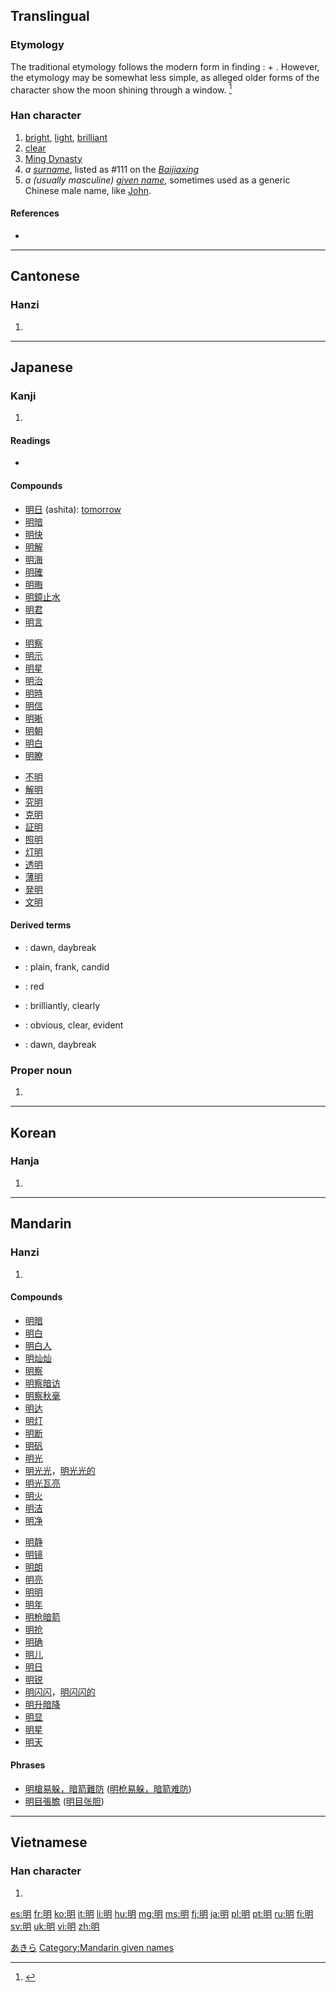 {{also|日月}}
==Translingual==

===Etymology===
The traditional etymology follows the modern form in finding {{liushu|ic}}: {{term|日||sun|sc=Hani}} + {{term|月||moon|sc=Hani}}. However, the etymology may be somewhat less simple, as alleged older forms of the character show the moon shining through a window. <!--([[朙]]?)--><ref>{{cite web
|title=Etymology: 明
|author=Richard Sears
|url=http://www.internationalscientific.org/CharacterASP/CharacterEtymology.aspx?characterInput=%E6%98%8E&submitButton1=Etymology
|accessdate=2008-06-15}}</ref>

===Han character===
{{Han char|rn=72|rad=日|as=04|sn=8|four=6702<sub>0</sub>|canj=日月 (AB)|ids=⿰[[日]][[月]]}}

# [[bright]], [[light]], [[brilliant]]
# [[clear]]
# [[w:Ming Dynasty|Ming Dynasty]]
# ''a [[surname]]'', listed as #111 on the ''[[:w:Baijiaxing|Baijiaxing]]''
# ''a (usually masculine) [[given name]]'', sometimes used as a generic Chinese male name, like [[John]].

====References====
<references/>
* {{Han ref|kx=0491.120|dkj=13805|dj=0852.180|hdz=21491.080|uh=660E|ud=26126|bh=A9FA|bd=43514}}

----

==Cantonese==

===Hanzi===
{{yue-hanzi|jyut=ming4|y=ming4}}

# {{defn|lang=yue|sort=日04}}

----

==Japanese==

===Kanji===
{{ja-kanji|grade=2|rs=日04}}

# {{defn|lang=ja|sort=日04}}

====Readings====
* {{ja-readings|kanon=[[めい]] (mei)|goon=[[みょう]] (myō)|toon=[[みん]] (min)|kun=[[あかるい]] ([[明るい]], akarui), [[あきらか]] ([[明らか]], akiraka), [[あける]] ([[明ける]], akeru), [[あかす]]　([[明かす, akasu]])}}

====Compounds====
{{top3}}
* [[明日]] (ashita): [[tomorrow]]
* [[明暗]]
* [[明快]]
* [[明解]]
* [[明海]]
* [[明確]]
* [[明晦]]
* [[明鏡止水]]
* [[明君]]
* [[明言]]
{{mid3}}
* [[明察]]
* [[明示]]
* [[明星]]
* [[明治]]
* [[明時]]
* [[明信]]
* [[明晰]]
* [[明朝]]
* [[明白]]
* [[明瞭]]
{{mid3}}
* [[不明]]
* [[解明]]
* [[究明]]
* [[克明]]
* [[証明]]
* [[照明]]
* [[灯明]]
* [[透明]]
* [[薄明]]
* [[発明]]
* [[文明]]
{{bottom}}

====Derived terms====
* {{l|ja|暁|tr=あかつき, akatsuki}}: dawn, daybreak
* {{l|ja|明白|tr=あからさま, akarasama}}: plain, frank, candid
* {{l|ja|赤|tr=あか, aka}}: red
* {{l|ja|明々と、赤々と,　あかあかと}}: brilliantly, clearly
* {{l|ja|明らか, あきらか}}: obvious, clear, evident
* {{l|ja|明け, あけ}}: dawn, daybreak


===Proper noun===
{{ja-pos|k|proper|hira=あきら|rom=Akira}}

# {{given name|male|lang=ja|sort=あきら}}

[[Category:Japanese male given names|あきら]]

----

==Korean==

===Hanja===
{{ko-hanja|hangeul=명|eumhun=|rv=myeong|mr=myŏng|y=myeng}}

# {{defn|lang=ko|sort=日04}}

----

==Mandarin==

===Hanzi===
{{cmn-hanzi|pin=[[míng]] ([[ming2]]), [[Míng]] ([[Ming2]])|wg=ming<sup>2</sup>, Ming<sup>2</sup>}}

# {{defn|lang=cmn|sort=日04}}

====Compounds====
{{top2}}
* [[明暗]]
* [[明白]]
* [[明白人]]
* [[明灿灿]]
* [[明察]]
* [[明察暗访]]
* [[明察秋毫]]
* [[明达]]
* [[明灯]]
* [[明断]]
* [[明矾]]
* [[明光]]
* [[明光光]]，[[明光光的]]
* [[明光瓦亮]]
* [[明火]]
* [[明洁]]
* [[明净]]
{{mid2}}
* [[明静]]
* [[明镜]]
* [[明朗]]
* [[明亮]]
* [[明明]]
* [[明年]]
* [[明枪暗箭]]
* [[明抢]]
* [[明确]]
* [[明儿]]
* [[明日]]
* [[明锐]]
* [[明闪闪]]，[[明闪闪的]]
* [[明升暗降]]
* [[明显]]
* [[明星]]
* [[明天]]
{{bottom}}

====Phrases====
* [[明槍易躲，暗箭難防]] ([[明枪易躲，暗箭难防]])
* [[明目張膽]] ([[明目张胆]])

[[Category:Mandarin given names]]

----

==Vietnamese==

===Han character===
{{vi-hantu|[[minh]]|rs=日04}}

# {{defn|lang=vi|sort=日04}}

[[es:明]]
[[fr:明]]
[[ko:明]]
[[it:明]]
[[li:明]]
[[hu:明]]
[[mg:明]]
[[ms:明]]
[[fj:明]]
[[ja:明]]
[[pl:明]]
[[pt:明]]
[[ru:明]]
[[fi:明]]
[[sv:明]]
[[uk:明]]
[[vi:明]]
[[zh:明]]